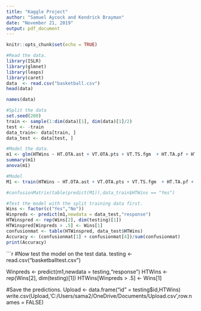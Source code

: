 ---
title: "Kaggle Project"
author: "Samuel Aycock and Kendrick Brayman"
date: "November 21, 2019"
output: pdf_document
---

```{r setup, include=FALSE}
knitr::opts_chunk$set(echo = TRUE)
```


```{r}
#Read the data.
library(ISLR)
library(glmnet)
library(leaps)
library(caret)
data  <- read.csv("basketball.csv")
head(data)
```

```{r}
names(data)
```
```{r}
#Split the data
set.seed(200)
train <- sample(1:dim(data)[1], dim(data)[1]/2)
test <- -train
data_train<- data[train, ]
data_test <- data[test, ]
```

```{r}
#Model the data.
m1 <- glm(HTWins ~ HT.OTA.ast + VT.OTA.pts + VT.TS.fgm  + HT.TA.pf + HT.OTS.fga + HT.OTS.tpm + HT.OTS.tpa + VT.TA.blk + HT.S3.ast  + HT.S4.plmin + HT.S4.pts + HT.S4.min + HT.S5.plmin + HT.S5.pts + HT.S5.min + HT.OTS.fta + HT.OTS.dreb + HT.OTS.ast + HT.OTS.stl + HT.OTS.to + HT.OTS.pts, family = "binomial",data = data_train)
summary(m1)
anova(m1)
```

```{r}
#Model
M1 <- train(HTWins ~ HT.OTA.ast + VT.OTA.pts + VT.TS.fgm  + HT.TA.pf + HT.OTS.fga + HT.OTS.tpm + HT.OTS.tpa + VT.TA.blk + HT.S3.ast  + HT.S4.plmin + HT.S4.pts + HT.S4.min + HT.S5.plmin + HT.S5.pts + HT.S5.min + HT.OTS.fta + HT.OTS.dreb + HT.OTS.ast + HT.OTS.stl + HT.OTS.to + HT.OTS.pts, method = "glm",data = data)

#confusionMatrix(table(predict(M1)),data_train$HTWins == "Yes")
```

```{r}
#Test the model with the split training data first.
Wins <- factor(c("Yes","No"))
Winpreds <- predict(m1,newdata = data_test,"response")
HTWinspred <- rep(Wins[2], dim(testing)[1])
HTWinspred[Winpreds > .5] <- Wins[1]
confusionmat <- table(HTWinspred, data_test$HTWins)
Accuracy <- (confusionmat[1] + confusionmat[4])/sum(confusionmat)
print(Accuracy)
```

```{r}
#Now test the model on the test data.
testing <- read.csv("basketballtest.csv")

Winpreds <- predict(m1,newdata = testing,"response")
HTWins <- rep(Wins[2], dim(testing)[1])
HTWins[Winpreds > .5] <- Wins[1]

#Save the predictions.
Upload <- data.frame("id" = testing$id,HTWins)
write.csv(Upload,'C:/Users/sama2/OneDrive/Documents/Upload.csv',row.names = FALSE)









